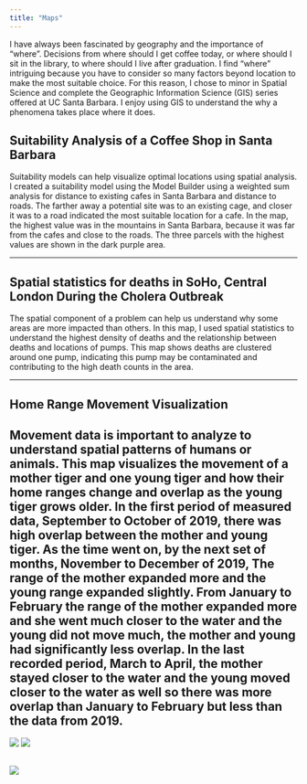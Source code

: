 ```yaml
---
title: "Maps"
---
```


I have always been fascinated by geography and the importance of "where". Decisions from where should I get coffee today, or where should I sit in the library, to where should I live after graduation. I find "where" intriguing because you have to consider so many factors beyond location to make the most suitable choice. For this reason, I chose to minor in Spatial Science and complete the Geographic Information Science (GIS) series offered at UC Santa Barbara. I enjoy using GIS to understand the why a phenomena takes place where it does.

## Suitability Analysis of a Coffee Shop in Santa Barbara

Suitability models can help visualize optimal locations using spatial analysis. I created a suitability model using the Model Builder using a weighted sum analysis for distance to existing cafes in Santa Barbara and distance to roads. The farther away a potential site was to an existing cage, and closer it was to a road indicated the most suitable location for a cafe. In the map, the highest value was in the mountains in Santa Barbara, because it was far from the cafes and close to the roads. The three parcels with the highest values are shown in the dark purple area.

------------------------------------------------------------------------

## Spatial statistics for deaths in SoHo, Central London During the Cholera Outbreak

The spatial component of a problem can help us understand why some areas are more impacted than others. In this map, I used spatial statistics to understand the highest density of deaths and the relationship between deaths and locations of pumps. This map shows deaths are clustered around one pump, indicating this pump may be contaminated and contributing to the high death counts in the area.

------------------------------------------------------------------------

## Home Range Movement Visualization

## Movement data is important to analyze to understand spatial patterns of humans or animals. This map visualizes the movement of a mother tiger and one young tiger and how their home ranges change and overlap as the young tiger grows older. In the first period of measured data, September to October of 2019, there was high overlap between the mother and young tiger. As the time went on, by the next set of months, November to December of 2019, The range of the mother expanded more and the young range expanded slightly. From January to February the range of the mother expanded more and she went much closer to the water and the young did not move much, the mother and young had significantly less overlap. In the last recorded period, March to April, the mother stayed closer to the water and the young moved closer to the water as well so there was more overlap than January to February but less than the data from 2019.

![](suitabilitymap.png) ![](Screenshot%202023-05-20%20at%209.00.15%20PM.png)

## ![](Layout.jpg)
